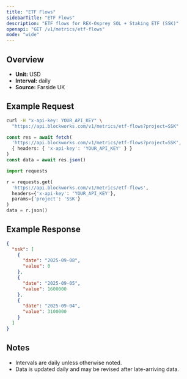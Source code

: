 ```yaml
---
title: "ETF Flows"
sidebarTitle: "ETF Flows"
description: "ETF flows for REX-Osprey SOL + Staking ETF (SSK)"
openapi: "GET /v1/metrics/etf-flows"
mode: "wide"
---
```


## Overview

- **Unit:** USD
- **Interval:** daily
- **Source:** Farside UK

## Example Request

<CodeGroup>

```bash cURL
curl -H "x-api-key: YOUR_API_KEY" \
  "https://api.blockworks.com/v1/metrics/etf-flows?project=SSK"
```

```typescript TypeScript
const res = await fetch(
  'https://api.blockworks.com/v1/metrics/etf-flows?project=SSK',
  { headers: { 'x-api-key': 'YOUR_API_KEY' } }
)
const data = await res.json()
```

```python Python
import requests

r = requests.get(
  'https://api.blockworks.com/v1/metrics/etf-flows',
  headers={'x-api-key': 'YOUR_API_KEY'},
  params={'project': 'SSK'}
)
data = r.json()
```

</CodeGroup>

## Example Response

```json
{
  "ssk": [
    {
      "date": "2025-09-08",
      "value": 0
    },
    {
      "date": "2025-09-05",
      "value": 1600000
    },
    {
      "date": "2025-09-04",
      "value": 3100000
    }
  ]
}
```

## Notes
- Intervals are daily unless otherwise noted.
- Data is updated daily and may be revised after late-arriving data.